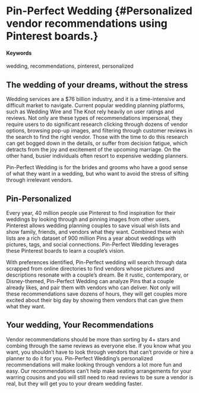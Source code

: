 # Pin-Perfect Wedding {#Personalized vendor recommendations using Pinterest boards.}

#### Keywords

wedding, recommendations, pinterest, personalized

## The wedding of your dreams, without the stress

Wedding services are a $76 billion industry, and it is a time-intensive and difficult market to navigate. Current popular wedding planning platforms, such as Wedding Wire and The Knot rely heavily on user ratings and reviews. Not only are these types of recommendations impersonal, they require users to do significant research clicking through dozens of vendor options, browsing pop-up images, and filtering through customer reviews in the search to find the right vendor. Those with the time to do this research can get bogged down in the details, or suffer from decision fatigue, which detracts from the joy and excitement of the upcoming marriage. On the other hand, busier individuals often resort to expensive wedding planners. 

Pin-Perfect Wedding is for the brides and grooms who have a good sense of what they want in a wedding, but who want to avoid the stress of sifting through irrelevant vendors. 

## Pin-Personalized

Every year, 40 million people use Pinterest to find inspiration for their weddings by looking through and pinning images from other users. Pinterest allows wedding planning couples to save visual wish lists and show family, friends, and vendors what they want.  Combined these wish lists are a rich dataset of 900 million Pins a year about weddings with pictures, tags, and social connections. Pin-Perfect Wedding leverages these Pinterest boards to learn a couple’s vision.

With preferences identified, Pin-Perfect wedding will search through data scrapped from online directories to find vendors whose pictures and descriptions resonate with a couple’s dream. Be it rustic, contemporary, or Disney-themed, Pin-Perfect Wedding can analyze Pins that a couple already likes, and pair them with vendors who can deliver. Not only will these recommendations save dozens of hours, they will get couples more excited about their big day by showing them vendors that can give them what they want.

## Your wedding, Your Recommendations

Vendor recommendations should be more than sorting by 4+ stars and combing through the same reviews as everyone else. If you know what you want, you shouldn’t have to look through vendors that can’t provide or hire a planner to do it for you. Pin-Perfect Wedding’s personalized recommendations will make looking through vendors a lot more fun and easy. Our recommendations can’t help make seating arrangements for your warring cousins and you will still need to read reviews to be sure a vendor is real, but they will get you to your dream wedding faster.
